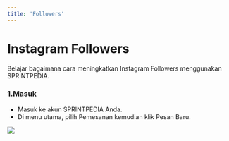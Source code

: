 ```yaml
---
title: 'Followers'
---
```


# Instagram Followers
Belajar bagaimana cara meningkatkan Instagram Followers menggunakan SPRINTPEDIA.

### 1.Masuk
- Masuk ke akun <Tooltip tip="SMM Panel Indonesia">SPRINTPEDIA</Tooltip> Anda.
- Di menu utama, pilih Pemesanan kemudian klik Pesan Baru.  
<Frame>
<img src="/images/menu-pesan-baru.png"/>
</Frame>